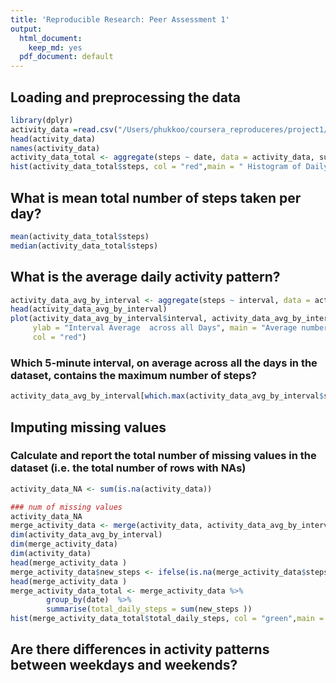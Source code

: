 ```yaml
---
title: 'Reproducible Research: Peer Assessment 1'
output:
  html_document:
    keep_md: yes
  pdf_document: default
---
```



## Loading and preprocessing the data
```r
library(dplyr)
activity_data =read.csv("/Users/phukkoo/coursera_reproduceres/project1/activity.csv")
head(activity_data)
names(activity_data)
activity_data_total <- aggregate(steps ~ date, data = activity_data, sum, na.rm = TRUE)
hist(activity_data_total$steps, col = "red",main = " Histogram of Daily Total of Stpes", xlab = " Num of Steps", ylab = "Frequency" )
```



## What is mean total number of steps taken per day?
```r
mean(activity_data_total$steps)
median(activity_data_total$steps)
```



## What is the average daily activity pattern?
```r
activity_data_avg_by_interval <- aggregate(steps ~ interval, data = activity_data, mean, na.rm = TRUE)
head(activity_data_avg_by_interval)
plot(activity_data_avg_by_interval$interval, activity_data_avg_by_interval$steps, type = "l", xlab = "5-min interval", 
     ylab = "Interval Average  across all Days", main = "Average number of steps taken per Interval", 
     col = "red")

```
### Which 5-minute interval, on average across all the days in the dataset, contains the maximum number of steps?
```r
activity_data_avg_by_interval[which.max(activity_data_avg_by_interval$steps),]
```


## Imputing missing values
###  Calculate and report the total number of missing values in the dataset (i.e. the total number of rows with NAs)
```r
activity_data_NA <- sum(is.na(activity_data))
```
```r
### num of missing values
activity_data_NA 
merge_activity_data <- merge(activity_data, activity_data_avg_by_interval, by.x = "interval", by.y = "interval",all.x=TRUE)  
dim(activity_data_avg_by_interval)
dim(merge_activity_data)
dim(activity_data)
head(merge_activity_data )
merge_activity_data$new_steps <- ifelse(is.na(merge_activity_data$steps.x), merge_activity_data$steps.y,merge_activity_data$steps.x)
head(merge_activity_data )
merge_activity_data_total <- merge_activity_data %>% 
        group_by(date)  %>%
        summarise(total_daily_steps = sum(new_steps ))
hist(merge_activity_data_total$total_daily_steps, col = "green",main = " Histogram of Daily Total of Stpes", xlab = " Num of Steps", ylab = "Frequency" )
```


## Are there differences in activity patterns between weekdays and weekends?
